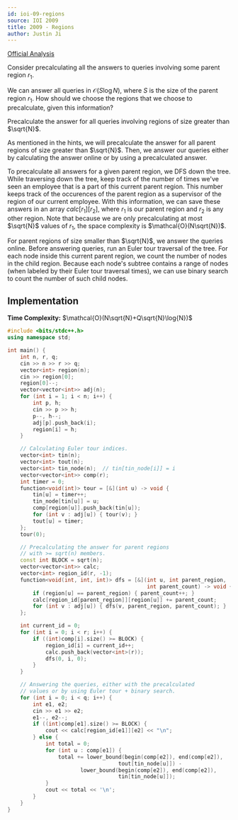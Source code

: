 ```yaml
---
id: ioi-09-regions
source: IOI 2009
title: 2009 - Regions
author: Justin Ji
---
```


[Official Analysis](https://ioinformatics.org/files/ioi2009solutions.pdf)

<Spoiler title = "Hint #1">

Consider precalculating all the answers to queries involving some
parent region $r_1$.

</Spoiler>

<Spoiler title = "Hint #2">

We can answer all queries in $\mathcal{O}(S\log{N})$, where $S$ is the size of
the parent region $r_1$. How should we choose the regions that we choose to
precalculate, given this information?

</Spoiler>

<Spoiler title = "Answer to Hint #2">

Precalculate the answer for all queries involving regions of
size greater than $\sqrt{N}$.

</Spoiler>

<Spoiler title = "Explanation">

As mentioned in the hints, we will precalculate the answer for all parent
regions of size greater than $\sqrt{N}$. Then, we answer our queries either by
calculating the answer online or by using a precalculated answer.

To precalculate all answers for a given parent region, we DFS down the tree.
While traversing down the tree, keep track of the number of times we've seen an
employee that is a part of this current parent region. This number keeps track
of the occurences of the parent region as a supervisor of the region of our
current employee. With this information, we can save these answers in an array
$calc[r_1][r_2]$, where $r_1$ is our parent region and $r_2$ is any other
region. Note that because we are only precalculating at most $\sqrt{N}$ values
of $r_1$, the space complexity is $\mathcal{O}(N\sqrt{N})$.

For parent regions of size smaller than $\sqrt{N}$, we answer the queries online.
Before answering queries, run an Euler tour traversal of the tree. For each node
inside this current parent region, we count the number of nodes in the child
region. Because each node's subtree contains a range of nodes (when labeled by
their Euler tour traversal times), we can use binary search to count the number
of such child nodes.

## Implementation

**Time Complexity:** $\mathcal{O}(N\sqrt{N}+Q\sqrt{N}\log{N})$

<LanguageSection>
<CPPSection>

```cpp
#include <bits/stdc++.h>
using namespace std;

int main() {
	int n, r, q;
	cin >> n >> r >> q;
	vector<int> region(n);
	cin >> region[0];
	region[0]--;
	vector<vector<int>> adj(n);
	for (int i = 1; i < n; i++) {
		int p, h;
		cin >> p >> h;
		p--, h--;
		adj[p].push_back(i);
		region[i] = h;
	}

	// Calculating Euler tour indices.
	vector<int> tin(n);
	vector<int> tout(n);
	vector<int> tin_node(n);  // tin[tin_node[i]] = i
	vector<vector<int>> comp(r);
	int timer = 0;
	function<void(int)> tour = [&](int u) -> void {
		tin[u] = timer++;
		tin_node[tin[u]] = u;
		comp[region[u]].push_back(tin[u]);
		for (int v : adj[u]) { tour(v); }
		tout[u] = timer;
	};
	tour(0);

	// Precalculating the answer for parent regions
	// with >= sqrt(n) members.
	const int BLOCK = sqrt(n);
	vector<vector<int>> calc;
	vector<int> region_id(r, -1);
	function<void(int, int, int)> dfs = [&](int u, int parent_region,
	                                        int parent_count) -> void {
		if (region[u] == parent_region) { parent_count++; }
		calc[region_id[parent_region]][region[u]] += parent_count;
		for (int v : adj[u]) { dfs(v, parent_region, parent_count); }
	};

	int current_id = 0;
	for (int i = 0; i < r; i++) {
		if ((int)comp[i].size() >= BLOCK) {
			region_id[i] = current_id++;
			calc.push_back(vector<int>(r));
			dfs(0, i, 0);
		}
	}

	// Answering the queries, either with the precalculated
	// values or by using Euler tour + binary search.
	for (int i = 0; i < q; i++) {
		int e1, e2;
		cin >> e1 >> e2;
		e1--, e2--;
		if ((int)comp[e1].size() >= BLOCK) {
			cout << calc[region_id[e1]][e2] << "\n";
		} else {
			int total = 0;
			for (int u : comp[e1]) {
				total += lower_bound(begin(comp[e2]), end(comp[e2]),
				                   tout[tin_node[u]]) -
				       lower_bound(begin(comp[e2]), end(comp[e2]),
				                   tin[tin_node[u]]);
			}
			cout << total << '\n';
		}
	}
}
```

</CPPSection>
</LanguageSection>

</Spoiler>
